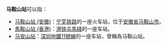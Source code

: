 '''马鞍山站'''可以指：

*[[马鞍山站_(安徽)|马鞍山站 (安徽)]]：[[宁芜铁路|宁芜铁路]]的一座火车站，位于[[安徽省|安徽省]][[马鞍山市|马鞍山市]]。
*[[馬鞍山站_(香港)|馬鞍山站 (香港)]]：[[港铁|港铁]][[屯馬綫|屯馬綫]]的一座车站。
*[[马安山站|马安山站]]：[[深圳地鐵|深圳地鐵]][[深圳地鐵11號綫|11號線]]的一座车站，曾稱為马鞍山站。
{{Disambig|cat=四字车站名消歧义}}